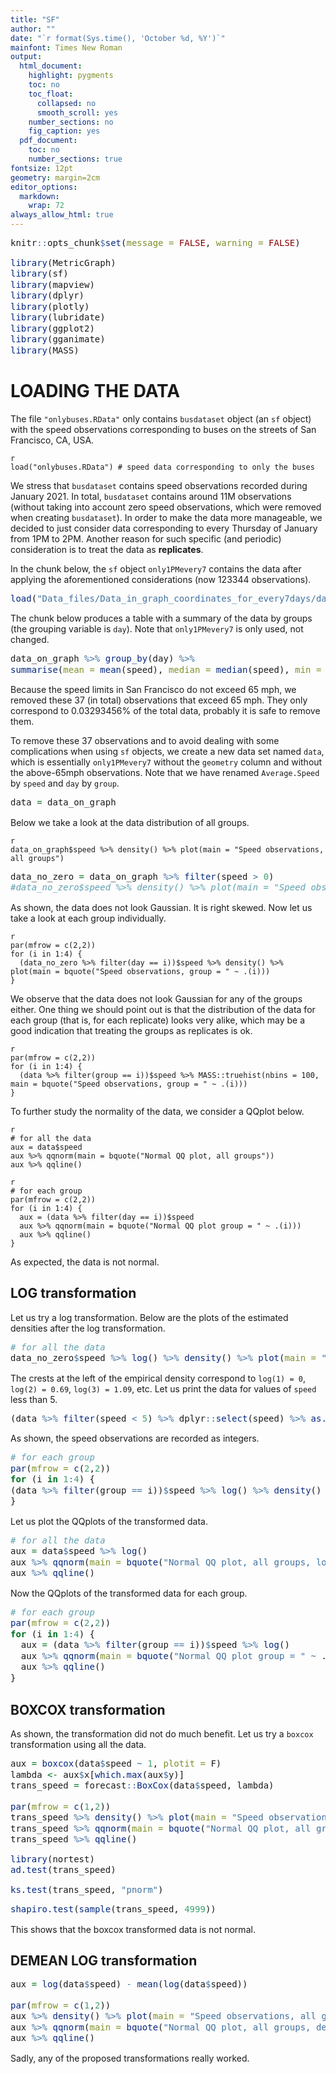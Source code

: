 ```yaml
---
title: "SF"
author: ""
date: "`r format(Sys.time(), 'October %d, %Y')`"
mainfont: Times New Roman
output:
  html_document:
    highlight: pygments
    toc: no
    toc_float:
      collapsed: no
      smooth_scroll: yes
    number_sections: no
    fig_caption: yes
  pdf_document:
    toc: no
    number_sections: true
fontsize: 12pt
geometry: margin=2cm
editor_options:
  markdown:
    wrap: 72
always_allow_html: true
---
```


```{=html}
<style type="text/css">
.main-container {
  max-width: 2000px;
  margin-left: auto;
  margin-right: auto;
}
</style>
```
```{=html}
<style type="text/css">

body, td {
   font-size: 14px;
}
code.r{
  font-size: 14px;
}
pre {
  font-size: 14px
}
</style>
```

```r
knitr::opts_chunk$set(message = FALSE, warning = FALSE)
```

```r
library(MetricGraph)
library(sf)
library(mapview)
library(dplyr)
library(plotly)
library(lubridate)
library(ggplot2)
library(gganimate)
library(MASS)
```

# LOADING THE DATA

The file `"onlybuses.RData"` only contains `busdataset` object (an `sf` object) with the speed observations corresponding to buses on the streets of San Francisco, CA, USA.


```
{r}
load("onlybuses.RData") # speed data corresponding to only the buses
```

We stress that `busdataset` contains speed observations recorded during January 2021. In total, `busdataset` contains around 11M observations (without taking into account zero speed observations, which were removed when creating `busdataset`). In order to make the data more manageable, we decided to just consider data corresponding to every Thursday of January from 1PM to 2PM. Another reason for such specific (and periodic) consideration is to treat the data as **replicates**. 

In the chunk below, the `sf` object `only1PMevery7` contains the data after applying the aforementioned considerations (now 123344 observations).

```r
load("Data_files/Data_in_graph_coordinates_for_every7days/data_on_graph_hour_13.RData")
```

The chunk below produces a table with a summary of the data by groups (the grouping variable is `day`). Note that `only1PMevery7` is only used, not changed.

```r
data_on_graph %>% group_by(day) %>%
summarise(mean = mean(speed), median = median(speed), min = min(speed), max = max(speed), zero_obs = sum(speed == 0), total = length(speed)) %>% mutate(prop = zero_obs*100/total)
```

Because the speed limits in San Francisco do not exceed 65 mph, we removed these 37 (in total) observations that exceed 65 mph. They only correspond to 0.03293456% of the total data, probably it is safe to remove them.


To remove these 37 observations and to avoid dealing with some complications when using `sf` objects, we create a new data set named `data`, which is essentially `only1PMevery7` without the `geometry` column and without the above-65mph observations. Note that we have renamed `Average.Speed` by `speed` and `day` by `group`.

```r
data = data_on_graph
```

Below we take a look at the data distribution of all groups.

```
{r}
data_on_graph$speed %>% density() %>% plot(main = "Speed observations, all groups")
```

```r
data_no_zero = data_on_graph %>% filter(speed > 0)
#data_no_zero$speed %>% density() %>% plot(main = "Speed observations, all groups")

```


As shown, the data does not look Gaussian. It is right skewed. Now let us take a look at each group individually.

```
{r}
par(mfrow = c(2,2))
for (i in 1:4) {
  (data_no_zero %>% filter(day == i))$speed %>% density() %>% plot(main = bquote("Speed observations, group = " ~ .(i)))
}
```

We observe that the data does not look Gaussian for any of the groups either. One thing we should point out is that the distribution of the data for each group (that is, for each replicate) looks very alike, which may be a good indication that treating the groups as replicates is ok.


```
{r}
par(mfrow = c(2,2))
for (i in 1:4) {
  (data %>% filter(group == i))$speed %>% MASS::truehist(nbins = 100, main = bquote("Speed observations, group = " ~ .(i)))
}
```

To further study the normality of the data, we consider a QQplot below.

```
{r}
# for all the data
aux = data$speed
aux %>% qqnorm(main = bquote("Normal QQ plot, all groups"))
aux %>% qqline()
```


```
{r}
# for each group
par(mfrow = c(2,2))
for (i in 1:4) {
  aux = (data %>% filter(day == i))$speed 
  aux %>% qqnorm(main = bquote("Normal QQ plot group = " ~ .(i)))
  aux %>% qqline()
}
```

As expected, the data is not normal.

## LOG transformation

Let us try a log transformation. Below are the plots of the estimated densities after the log transformation.

```r
# for all the data
data_no_zero$speed %>% log() %>% density() %>% plot(main = "Speed observations, all groups, log transformation")
```

The crests at the left of the empirical density correspond to `log(1) = 0`, `log(2) = 0.69`, `log(3) = 1.09`, etc. Let us print the data for values of `speed` less than 5.

```r
(data %>% filter(speed < 5) %>% dplyr::select(speed) %>% as.vector())$speed %>% plot(main = "Speed observations < 5")
```

As shown, the speed observations are recorded as integers.

```r
# for each group
par(mfrow = c(2,2))
for (i in 1:4) {
(data %>% filter(group == i))$speed %>% log() %>% density() %>% plot(main = bquote("Speed observations, group = " ~ .(i)))
}
```

Let us plot the QQplots of the transformed data.

```r
# for all the data
aux = data$speed %>% log()
aux %>% qqnorm(main = bquote("Normal QQ plot, all groups, log transformation"))
aux %>% qqline()
```

Now the QQplots of the transformed data for each group.

```r
# for each group
par(mfrow = c(2,2))
for (i in 1:4) {
  aux = (data %>% filter(group == i))$speed %>% log()
  aux %>% qqnorm(main = bquote("Normal QQ plot group = " ~ .(i)))
  aux %>% qqline()
}
```

## BOXCOX transformation

As shown, the transformation did not do much benefit. Let us try a `boxcox` transformation using all the data.

```r
aux = boxcox(data$speed ~ 1, plotit = F)
lambda <- aux$x[which.max(aux$y)]
trans_speed = forecast::BoxCox(data$speed, lambda)

par(mfrow = c(1,2))
trans_speed %>% density() %>% plot(main = "Speed observations, all groups, boxcox transformation")
trans_speed %>% qqnorm(main = bquote("Normal QQ plot, all groups, boxcox transformation"))
trans_speed %>% qqline()
```

```r
library(nortest)
ad.test(trans_speed) 
```

```r
ks.test(trans_speed, "pnorm") 
```

```r
shapiro.test(sample(trans_speed, 4999))
```

This shows that the boxcox transformed data is not normal.

## DEMEAN LOG transformation

```r
aux = log(data$speed) - mean(log(data$speed))

par(mfrow = c(1,2))
aux %>% density() %>% plot(main = "Speed observations, all groups, demeanlog transformation")
aux %>% qqnorm(main = bquote("Normal QQ plot, all groups, demeanlog transformation"))
aux %>% qqline()
```

Sadly, any of the proposed transformations really worked.


